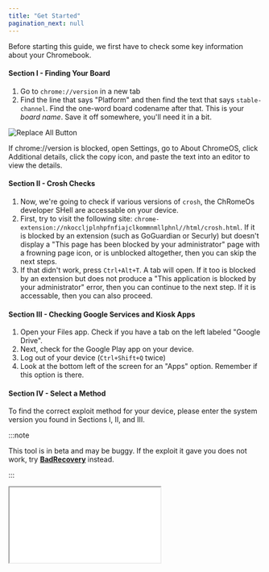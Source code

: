 ```yaml
---
title: "Get Started"
pagination_next: null
---
```


Before starting this guide, we first have to check some key information about your Chromebook.

#### Section I - Finding Your Board

1. Go to `chrome://version` in a new tab
1. Find the line that says "Platform" and then find the text that says `stable-channel`. Find the one-word board codename after that. This is your *board name*. Save it off somewhere, you'll need it in a bit.

![Replace All Button](\img\find-board-stable-channel.png)

If chrome://version is blocked, open Settings, go to About ChromeOS, click Additional details, click the copy icon, and paste the text into an editor to view the details.


#### Section II - Crosh Checks

1. Now, we're going to check if various versions of `crosh`, the ChRomeOs developer SHell are accessable on your device.
1. First, try to visit the following site: `chrome-extension://nkoccljplnhpfnfiajclkommnmllphnl//html/crosh.html`. If it is blocked by an extension (such as GoGuardian or Securly) but doesn't display a "This page has been blocked by your administrator" page with a frowning page icon, or is unblocked altogether, then you can skip the next steps.
1. If that didn't work, press `Ctrl+Alt+T`. A tab will open. If it too is blocked by an extension but does not produce a "This application is blocked by your administrator" error, then you can continue to the next step. If it is accessable, then you can also proceed.

#### Section III - Checking Google Services and Kiosk Apps

1. Open your Files app. Check if you have a tab on the left labeled "Google Drive".
1. Next, check for the Google Play app on your device.
1. Log out of your device (`Ctrl+Shift+Q` twice)
1. Look at the bottom left of the screen for an "Apps" option. Remember if this option is there.

#### Section IV - Select a Method

To find the correct exploit method for your device, please enter the system version you found in Sections I, II, and III.

:::note

This tool is in beta and may be buggy. If the exploit it gave you does not work, try **[BadRecovery](exploits/badrecovery)** instead.

:::

<iframe
	style={{ width: '100%', height: '500px' }}
	src="../chooser.html"
/>